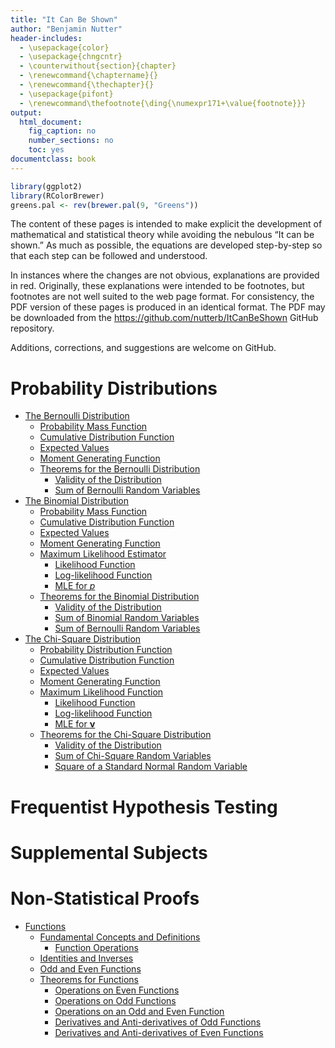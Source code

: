 ```yaml
---
title: "It Can Be Shown"
author: "Benjamin Nutter"
header-includes:
  - \usepackage{color}
  - \usepackage{chngcntr}
  - \counterwithout{section}{chapter}
  - \renewcommand{\chaptername}{}
  - \renewcommand{\thechapter}{}
  - \usepackage{pifont}
  - \renewcommand\thefootnote{\ding{\numexpr171+\value{footnote}}}
output:
  html_document:
    fig_caption: no
    number_sections: no
    toc: yes
documentclass: book
---
```

```r
library(ggplot2)
library(RColorBrewer)
greens.pal <- rev(brewer.pal(9, "Greens"))
```

The content of these pages is intended to make explicit the development of
mathematical and statistical theory while avoiding the nebulous "It can be shown."
As much as possible, the equations are developed step-by-step so that each 
step can be followed and understood.  

In instances where the changes are not obvious, explanations are provided in 
red.  Originally, these explanations were intended to be footnotes, but footnotes
are not well suited to the web page format.  For consistency, the PDF version
of these pages is produced in an identical format.  The PDF may be downloaded
from the [https://github.com/nutterb/ItCanBeShown](It Can Be Shown) GitHub 
repository.  

Additions, corrections, and suggestions are welcome on GitHub.

# Probability Distributions
* [The Bernoulli Distribution](html_files/Bernoulli.html)
    * [Probability Mass Function](html_files/Bernoulli.html#probability-mass-function)
    * [Cumulative Distribution Function](html_files/Bernoulli.html#cumulative-distribution-function)
    * [Expected Values](html_files/Bernoulli.html#expected-values)
    * [Moment Generating Function](html_files/Bernoulli.html#moment-generating-function)
    * [Theorems for the Bernoulli Distribution](html_files/Bernoulli.html#theorems-for-the-bernoulli-distribution)
        * [Validity of the Distribution](html_files/Bernoulli.html#validity-of-the-distribution)
        * [Sum of Bernoulli Random Variables](html_files/Bernoulli.html#sum-of-bernoulli-random-variables)


* [The Binomial Distribution](html_files/BinomialDistribution.html)
    * [Probability Mass Function](html_files/BinomialDistribution.html#probability-mass-function)
    * [Cumulative Distribution Function](html_files/BinomialDistribution.html#cumulative-distribution-function)
    * [Expected Values](html_files/BinomialDistribution.html#expected-values)
    * [Moment Generating Function](html_files/BinomialDistribution.html#moment-generating-function)
    * [Maximum Likelihood Estimator](html_files/BinomialDistribution.html#maximum-likelihood-estimator)
        * [Likelihood Function](html_files/BinomialDistribution.html#likelihood-function)
        * [Log-likelihood Function](html_files/BinomialDistribution.html#log-likelihood-function)
        * [MLE for $p$](html_files/BinomialDistribution.html#mle-for-p)
    * [Theorems for the Binomial Distribution](html_files/BinomialDistribution.html#theorems-for-the-binomial-distribution)
        * [Validity of the Distribution](html_files/BinomialDistribution.html#validity-of-the-distribution)
        * [Sum of Binomial Random Variables](html_files/BinomialDistribution.html#sum-of-binomial-random-variables)
        * [Sum of Bernoulli Random Variables](html_files/BinomialDistribution.html#sum-of-bernoulli-random-variables)


* [The Chi-Square Distribution](html_files/ChiSquareDistribution.html)
    * [Probability Distribution Function](html_files/ChiSquareDistribution.html#probability-distribution-function)
    * [Cumulative Distribution Function](html_files/ChiSquareDistribution.html#cumulative-distribution-function)
    * [Expected Values](html_files/ChiSquareDistribution.html#expected-values)
    * [Moment Generating Function](html_files/ChiSquareDistribution.html#moment-generating-function)
    * [Maximum Likelihood Function](html_files/ChiSquareDistribution.html#maximum-likelihood-function)
        * [Likelihood Function](html_files/ChiSquareDistribution.html#likelihood-function)
        * [Log-likelihood Function](html_files/ChiSquareDistribution.html#log-likelihood-function)
        * [MLE for $\mathbf{\nu}$](html_files/ChiSquareDistribution.html#mle-for-mathbfnu)
    * [Theorems for the Chi-Square Distribution](html_files/ChiSquareDistribution.html#theorems-for-the-chi-square-distribution)
        * [Validity of the Distribution](html_files/ChiSquareDistribution.html#validity-of-the-distribution)
        * [Sum of Chi-Square Random Variables](html_files/ChiSquareDistribution.html#sum-of-chi-square-random-variables)
        * [Square of a Standard Normal Random Variable](html_files/ChiSquareDistribution.html#square-of-a-standard-normal-random-variable)


\chapter{ The Exponential Distribution}
\chapter{ The Gamma Distribution}
\chapter{ The Geometric Distribution}
\chapter{ The Hypergeometric Distribution}
\chapter{ The Multinomial Distribution}
\chapter{ The Normal Distribution}
\chapter{ The Poisson Distribution}
\chapter{ The Skew-Normal Distribution}
\chapter{ The Uniform Distribution}
\chapter{ The Weibull Distribution}

# Frequentist Hypothesis Testing

\chapter{ Mantel-Haenszel Test}

# Supplemental Subjects

\chapter{ Chebychev's Theorem}
\chapter{ Combinations}
\chapter{ The Correlation Coefficient}
\chapter{ Covariance}
\chapter{ Experimental Designs}
\chapter{ Moments and Moment Generating Functions}
\chapter{ Summation}
\chapter{ The Method of Transformations}
\chapter{ Variance Paramter}

# Non-Statistical Proofs

\chapter{ The Binomial Theorem}
* [Functions](html_files/Functions.html)
    * [Fundamental Concepts and Definitions](html_files/Functions.html#fundamental-concepts-and-definitions)
        * [Function Operations](html_files/Functions.html#function-operations)
    * [Identities and Inverses](html_files/Functions.html#identities-and-inverses)
    * [Odd and Even Functions](html_files/Functions.html#odd-and-even-functions)
    * [Theorems for Functions](html_files/Functions.html#theorems-for-functions)
        * [Operations on Even Functions](html_files/Functions.html#operations-on-even-functions)
        * [Operations on Odd Functions](html_files/Functions.html#operations-on-odd-functions)
        * [Operations on an Odd and Even Function](html_files/Functions.html#operations-on-an-odd-and-even-function)
        * [Derivatives and Anti-derivatives of Odd Functions](html_files/Functions.html#derivatives-and-anti-derivatives-of-odd-functions)
        * [Derivatives and Anti-derivatives of Even Functions](html_files/Functions.html#derivatives-and-anti-derivatives-of-even-functions)

\chapter{ The Geometric Series}
\chapter{ Integraion: Techniques and Theorems}
\chapter{ Logarithmic and Exponential Functions}
\chapter{ The Real Number System}


